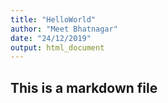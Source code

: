 ```yaml
---
title: "HelloWorld"
author: "Meet Bhatnagar"
date: "24/12/2019"
output: html_document
---
```


## This is a markdown file